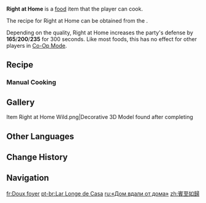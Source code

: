 {{Food Infobox
|id              = 108634
|description     = 
|desc_suspicious = A staple dish with many ingredients. Insufficient heat and all-too-abundant moisture have left the taste lackluster, lacking the smoky flavor it should have. Better luck next time, preferably while frying on higher heat...
|desc_basic      = A staple dish made by frying ham, bird eggs, and other ingredients with rice. The wide choice of constituent ingredients that may be chosen and different ways of cooking make it a welcome dish in almost every house in Liyue.
|desc_delicious  = A staple dish with many ingredients. Golden egg yolk coats each grain of rice, the high heat having infused the rich flavor of the ham within. Such a familiar, home-style flavor will surely make any family or friends who've traveled from afar feel right at home.
|type            = DEF-Boosting Dishes
|effectType      = DEF Up
|effect          = Increases all party members' DEF by (var1) for 300s.
|eff_suspicious1 = 165
|eff_basic1      = 200
|eff_delicious1  = 235
|quality         = 3
|region          = Liyue
|recipe_event    = yes
|event           = Receiver of Friends From Afar
|recipe          = [[Receiver of Friends From Afar: Part IV]]
|source1         = 
}}
'''Right at Home''' is a [[food]] item that the player can cook.

The recipe for Right at Home can be obtained from the {{Quest|Receiver of Friends From Afar: Part IV}}.

Depending on the quality, Right at Home increases the party's defense by '''165'''/'''200'''/'''235''' for 300 seconds.  Like most foods, this has no effect for other players in [[Co-Op Mode]].

==Recipe==
{{Recipe
|type = Cooking
|Rice = 2
|Ham = 2
|Bird Egg = 1
|Bamboo Shoot = 1
|sort = Rice;Ham;Bird Egg;Bamboo Shoot
}}

===Manual Cooking===
{{Manual Cooking}}

==Gallery==
<gallery>
Item Right at Home Wild.png|Decorative 3D Model found after completing {{Quest|Receiver of Friends From Afar: Part IV}}
</gallery>

==Other Languages==
{{Other Languages
|en       = Right at Home
|zhs      = 宾至如归
|zhs_rm   = Bīnzhì Rúguī
|zht      = 賓至如歸
|zht_rm   = Bīnzhì Rúguī
|zh_tl    = Feeling at Home
|ja       = 心尽くし
|ja_rm    = Kokorodzukushi
|ja_tl    = Kindness
|ko       = 내 집 같은 편안함

|ko_tl    = Comforting Like at Home
|es       = “Como en casa”
|es_tl    = "Like at Home"
|fr       = Doux foyer
|fr_tl    = Sweet Home
|ru       = «Дом вдали от дома»
|ru_tl    = "Home Far Away From Home"
|th       = Right at Home
|vi       = Ngon Như Nhà Làm
|vi_tl    = 
|de       = Zuhause auf Reisen
|de_tl    = At Home on the Road
|id       = Right at Home
|pt       = Lar Longe de Casa
|pt_tl    = Home far from home
|tr       = Gurbetteki Yuva
|tr_tl    = 
|it       = Sapori di casa
|it_tl    = 
}}

==Change History==
{{Change History|4.4}}

==Navigation==
{{Food Navbox|Event-Exclusive Dishes}}

[[fr:Doux foyer]]
[[pt-br:Lar Longe de Casa]]
[[ru:«Дом вдали от дома»]]
[[zh:賓至如歸]]